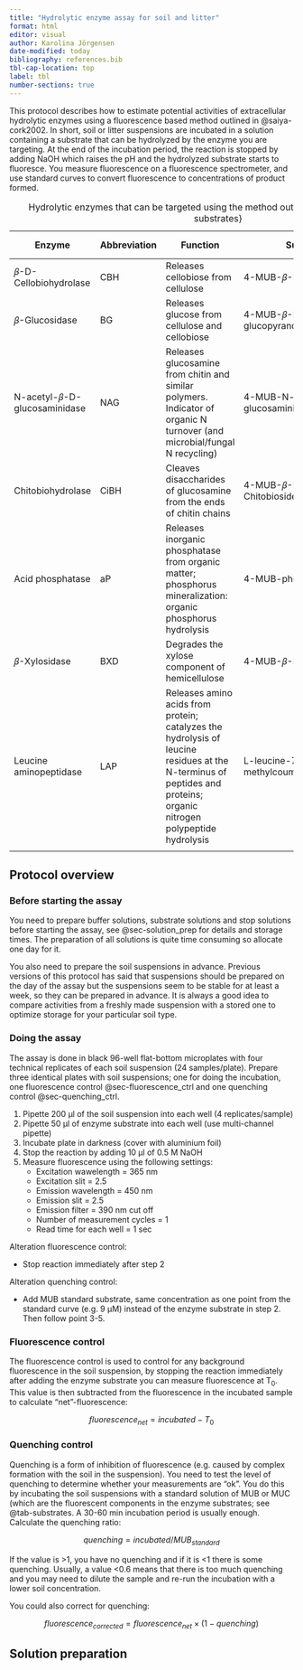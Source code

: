 ```yaml
---
title: "Hydrolytic enzyme assay for soil and litter"
format: html
editor: visual
author: Karolina Jörgensen
date-modified: today
bibliography: references.bib
tbl-cap-location: top
label: tbl
number-sections: true
---
```


This protocol describes how to estimate potential activities of extracellular hydrolytic enzymes using a fluorescence based method outlined in @saiya-cork2002. In short, soil or litter suspensions are incubated in a solution containing a substrate that can be hydrolyzed by the enzyme you are targeting. At the end of the incubation period, the reaction is stopped by adding NaOH which raises the pH and the hydrolyzed substrate starts to fluoresce. You measure fluorescence on a fluorescence spectrometer, and use standard curves to convert fluorescence to concentrations of product formed.

| Enzyme                       | Abbreviation | Function                                                                                                                                                            | Substrate                                       | Standard substrate |
|--------------|--------------|----------------|--------------|--------------|
| 𝛽-D-Cellobiohydrolase        | CBH          | Releases cellobiose from cellulose                                                                                                                                  | 4-MUB-𝛽-D-cellobioside                          | MUB                |
| 𝛽-Glucosidase                | BG           | Releases glucose from cellulose and cellobiose                                                                                                                      | 4-MUB-𝛽-D-glucopyranoside                       | MUB                |
| N-acetyl-𝛽-D-glucosaminidase | NAG          | Releases glucosamine from chitin and similar polymers. Indicator of organic N turnover (and microbial/fungal N recycling)                                           | 4-MUB-N-acetyl-𝛽-D-glucosaminide                | MUB                |
| Chitobiohydrolase            | CiBH         | Cleaves disaccharides of glucosamine from the ends of chitin chains                                                                                                 | 4-MUB-𝛽-D-N-Diacetyl-Chitobioside               | MUB                |
| Acid phosphatase             | aP           | Releases inorganic phosphatase from organic matter; phosphorus mineralization: organic phosphorus hydrolysis                                                        | 4-MUB-phosphate                                 | MUB                |
| 𝛽-Xylosidase                 | BXD          | Degrades the xylose component of hemicellulose                                                                                                                      | 4-MUB-𝛽-D-xylopytanoside                        | MUB                |
| Leucine aminopeptidase       | LAP          | Releases amino acids from protein; catalyzes the hydrolysis of leucine residues at the N-terminus of peptides and proteins; organic nitrogen polypeptide hydrolysis | L-leucine-7-amido-4-methylcoumarinhydrochloride | MUC                |
|                              |              |                                                                                                                                                                     |                                                 |                    |

: Hydrolytic enzymes that can be targeted using the method outlined in this protocol {#tbl-substrates}

## Protocol overview

### Before starting the assay

You need to prepare buffer solutions, substrate solutions and stop solutions before starting the assay, see @sec-solution_prep for details and storage times. The preparation of all solutions is quite time consuming so allocate one day for it.

You also need to prepare the soil suspensions in advance. Previous versions of this protocol has said that suspensions should be prepared on the day of the assay but the suspensions seem to be stable for at least a week, so they can be prepared in advance. It is always a good idea to compare activities from a freshly made suspension with a stored one to optimize storage for your particular soil type.

### Doing the assay

The assay is done in black 96-well flat-bottom microplates with four technical replicates of each soil suspension (24 samples/plate). Prepare three identical plates with soil suspensions; one for doing the incubation, one fluorescence control @sec-fluorescence_ctrl and one quenching control @sec-quenching_ctrl.

1.  Pipette 200 µl of the soil suspension into each well (4 replicates/sample)
2.  Pipette 50 µl of enzyme substrate into each well (use multi-channel pipette)
3.  Incubate plate in darkness (cover with aluminium foil)
4.  Stop the reaction by adding 10 µl of 0.5 M NaOH
5.  Measure fluorescence using the following settings:
    -   Excitation wawelength = 365 nm
    -   Excitation slit = 2.5
    -   Emission wavelength = 450 nm
    -   Emission slit = 2.5
    -   Emission filter = 390 nm cut off
    -   Number of measurement cycles = 1
    -   Read time for each well = 1 sec

Alteration fluorescence control:

-   Stop reaction immediately after step 2

Alteration quenching control:

-   Add MUB standard substrate, same concentration as one point from the standard curve (e.g. 9 µM) instead of the enzyme substrate in step 2. Then follow point 3-5.

### Fluorescence control {#sec-fluorescence_ctrl}

The fluorescence control is used to control for any background fluorescence in the soil suspension, by stopping the reaction immediately after adding the enzyme substrate you can measure fluorescence at T~0~. This value is then subtracted from the fluorescence in the incubated sample to calculate "net"-fluorescence:

$$
fluorescence_{net} = incubated - T_0
$$

### Quenching control {#sec-quenching_ctrl}

Quenching is a form of inhibition of fluorescence (e.g. caused by complex formation with the soil in the suspension). You need to test the level of quenching to determine whether your measurements are "ok". You do this by incubating the soil suspensions with a standard solution of MUB or MUC (which are the fluorescent components in the enzyme substrates; see @tab-substrates. A 30-60 min incubation period is usually enough. Calculate the quenching ratio:

$$
quenching = incubated/MUB_{standard}
$$

If the value is \>1, you have no quenching and if it is \<1 there is some quenching. Usually, a value \<0.6 means that there is too much quenching and you may need to dilute the sample and re-run the incubation with a lower soil concentration.

You could also correct for quenching:

$$
fluorescence_{corrected} = fluorescence_{net} \times (1-quenching)
$$

## Solution preparation {#sec-solution_prep}
